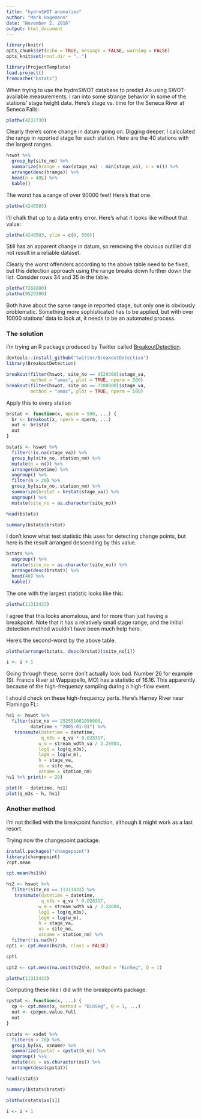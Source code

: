 ```yaml
---
title: "hydroSWOT anomalies"
author: "Mark Hagemann"
date: "November 2, 2016"
output: html_document
---
```


```r
library(knitr)
opts_chunk$set(echo = TRUE, message = FALSE, warning = FALSE)
opts_knit$set(root.dir = "..")
```

```r
library(ProjectTemplate)
load.project()
fromcache("bstats")
```


When trying to use the hydroSWOT database to predict Ao using SWOT-available measurements, I ran into some strange behavior in some of the stations' stage height data. Here's stage vs. time for the Seneca River at Seneca Falls:

```r
plothw(4232730)
```

Clearly there's some change in datum going on. Digging deeper, I calculated the range in reported stage for each station. Here are the 40 stations with the largest ranges.

```r

hswot %>% 
  group_by(site_no) %>% 
  summarize(hrange = max(stage_va) - min(stage_va), n = n()) %>% 
  arrange(desc(hrange)) %>% 
  head(n = 40L) %>% 
  kable()
```

The worst has a range of over 90000 feet! Here's that one. 

```r
plothw(4240503)
```

I'll chalk that up to a data entry error. Here's what it looks like without that value:

```r
plothw(4240503, ylim = c(0, 500))
```

Still has an apparent change in datum, so removing the obvious outliler did not result in a reliable dataset.

Clearly the worst offenders according to the above table need to be fixed, but this detection approach using the range breaks down further down the list. Consider rows 34 and 35 in the table.

```r
plothw(7288800)
plothw(9529300)
```

Both have about the same range in reported stage, but only one is obviously problematic. Something more sophisticated has to be applied, but with over 10000 stations' data to look at, it needs to be an automated process.

### The solution

I'm trying an R package produced by Twitter called [BreakoutDetection](https://github.com/twitter/BreakoutDetection). 

```r
devtools::install_github("twitter/BreakoutDetection")
library(BreakoutDetection)

breakout(filter(hswot, site_no == 9529300)$stage_va, 
         method = "amoc", plot = TRUE, nperm = 500)
breakout(filter(hswot, site_no == 7288800)$stage_va, 
         method = "amoc", plot = TRUE, nperm = 500)
```

Apply this to every station

```r

brstat <- function(x, nperm = 500, ...) {
  br <- breakout(x, nperm = nperm, ...)
  out <- br$stat
  out
}

bstats <- hswot %>%
  filter(!is.na(stage_va)) %>% 
  group_by(site_no, station_nm) %>% 
  mutate(n = n()) %>% 
  arrange(datetime) %>% 
  ungroup() %>% 
  filter(n > 20) %>% 
  group_by(site_no, station_nm) %>% 
  summarize(brstat = brstat(stage_va)) %>% 
  ungroup() %>% 
  mutate(site_no = as.character(site_no))

head(bstats)

summary(bstats$brstat)

```

I don't know what test statistic this uses for detecting change points, but here is the result arranged descending by this value.

```r

bstats %>% 
  ungroup() %>% 
  mutate(site_no = as.character(site_no)) %>% 
  arrange(desc(brstat)) %>% 
  head(40) %>% 
  kable()
```

The one with the largest statistic looks like this:

```r
plothw(11313433)
```

I agree that this looks anomalous, and for more than just having a breakpoint. Note that it has a relatively small stage range, and the initial detection method wouldn't have been much help here. 

Here's the second-worst by the above table.

```r
plothw(arrange(bstats, desc(brstat))$site_no[i])

i <- i + 1

```

Going through these, some don't actually look bad. Number 26 for example (St. Francis River at Wappapello, MO) has a statistic of 16.16. This apparently because of the high-frequency sampling during a high-flow event. 


I should check on these high-frequency parts. Here's Harney River near Flamingo FL:

```r
hs1 <- hswot %>% 
  filter(site_no == 252551081050900,
         datetime < "2005-01-01") %>% 
   transmute(datetime = datetime,
             q_m3s = q_va * 0.028317,
            w_m = stream_wdth_va / 3.28084,
            logQ = log(q_m3s),
            logW = log(w_m),
            h = stage_va,
            xs = site_no, 
            xsname = station_nm)
hs1 %>% print(n = 29)

plot(h ~ datetime, hs1)
plot(q_m3s ~ h, hs1)
```


### Another method

I'm not thrilled with the breakpoint function, although it might work as a last resort.

Trying now the changepoint package.

```r
install.packages("changepoint")
library(changepoint)
?cpt.mean

cpt.mean(hs1$h)
```


```r
hs2 <- hswot %>% 
  filter(site_no == 11313433) %>% 
   transmute(datetime = datetime,
             q_m3s = q_va * 0.028317,
            w_m = stream_wdth_va / 3.28084,
            logQ = log(q_m3s),
            logW = log(w_m),
            h = stage_va,
            xs = site_no, 
            xsname = station_nm) %>% 
  filter(!is.na(h))
cpt1 <- cpt.mean(hs2$h, class = FALSE)

cpt1

cpt2 <- cpt.mean(na.omit(hs2$h), method = "BinSeg", Q = 1)

plothw(11313433)
```

Computing these like I did with the breakpoints package.

```r

cpstat <- function(x, ...) {
  cp <- cpt.mean(x, method = "BinSeg", Q = 1, ...)
  out <- cp@pen.value.full
  out
}

cstats <- xsdat %>%
  filter(n > 20) %>% 
  group_by(xs, xsname) %>% 
  summarize(cpstat = cpstat(h_m)) %>% 
  ungroup() %>% 
  mutate(xs = as.character(xs)) %>% 
  arrange(desc(cpstat))

head(cstats)

summary(bstats$brstat)

```

```r
plothw(cstats$xs[i])

i <- i + 1

```


